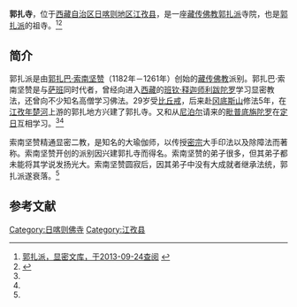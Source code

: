 {{Infobox Tibetan Buddhist monastery
|name =郭扎寺
|image =
|image size = 250px
|alt = 
|caption = 
|t=
|w=
|to = 
|ipa={{IPA|}}
|z=
|thdl=
|e=
|tc=郭扎寺
|s=郭扎寺
|p=
|m=
|k=
|pushpin_map = 
|latd =  | latm =  | lats =  | latNS = 
|longd=  | longm= | longs =| longEW = 
|iso_region = 
|map_caption = 
|mapsize = 
|location_country = 中国
|location = {{CHN}}[[西藏自治区|西藏自治区]][[日喀则地区|日喀则地区]][[江孜县|江孜县]]
|coordinates_display =
|founded_by =
|date_founded =
|date_renovated =
|sect =[[郭扎派|郭扎派]]
|mather =
|children =
|dedicated_to = 
|tulku =
|head_lama = 
|head_mgh =
|no._of_monks = 
|architecture = 
|festivals =
|footnotes = 
}}

'''郭扎寺'''，位于[[西藏自治区|西藏自治区]][[日喀则地区|日喀则地区]][[江孜县|江孜县]]，是一座[[藏传佛教|藏传佛教]][[郭扎派|郭扎派]]寺院，也是[[郭扎派|郭扎派]]的祖寺。<ref name=xmwk>[http://read.goodweb.cn/news/news_view.asp?newsid=81366 郭扎派，显密文库，于2013-09-24查阅] {{webarchive|url=https://web.archive.org/web/20130928013055/http://read.goodweb.cn/news/news_view.asp?newsid=81366 |date=2013-09-28 }}</ref><ref name=zgxzxxzx>{{Cite web |url=http://www.tibet.cn/info/religion/200411/t20041125_1583.htm |title=希解、觉域、郭扎、夏鲁等教派，中国西藏信息中心，2004-11-25 |accessdate=2013-09-24 |archive-date=2013-09-27 |archive-url=https://web.archive.org/web/20130927133632/http://www.tibet.cn/info/religion/200411/t20041125_1583.htm |dead-url=no }}</ref>

==简介==
郭扎派是由[[郭扎巴·索南坚赞|郭扎巴·索南坚赞]]（1182年－1261年）创始的[[藏传佛教|藏传佛教]]派别。郭扎巴·索南坚赞是与[[萨班·贡噶坚赞|萨班]]同时代者，曾经向进入[[西藏|西藏]]的[[释迦师利|班钦·释迦师利跋陀罗]]学习显密教法，还曾向不少知名高僧学习佛法。29岁受[[比丘戒|比丘戒]]，后来赴[[冈底斯山|冈底斯山]]修法5年，在[[江孜|江孜]][[年楚河|年楚河]]上游的郭扎地方兴建了郭扎寺。又和从[[尼泊尔|尼泊尔]]请来的[[毗普底旃陀罗|毗普底旃陀罗]]在[[定日县|定日]]互相学习。<ref name=xmwk/><ref name=zgxzxxzx/>

索南坚赞精通显密二教，是知名的大瑜伽师，以传授[[密宗|密宗]]大手印法以及除障法而著称。索南坚赞开创的派别因兴建郭扎寺而得名。索南坚赞的弟子很多，但其弟子都未能将其学说发扬光大。索南坚赞圆寂后，因其弟子中没有大成就者继承法统，郭扎派遂衰落。<ref name=xmwk/>

==参考文献==
{{reflist}}

{{日喀则地标}}
[[Category:日喀则佛寺|Category:日喀则佛寺]]
[[Category:江孜县|Category:江孜县]]